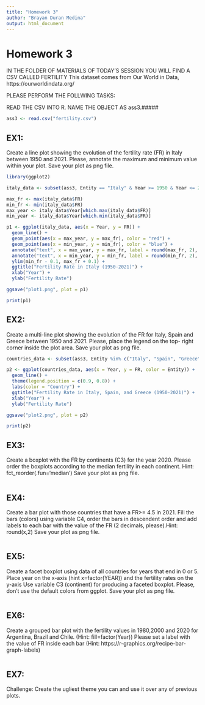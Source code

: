 ```yaml
---
title: "Homework 3"
author: "Brayan Duran Medina"
output: html_document
---
```


# Homework 3

IN THE FOLDER OF MATERIALS OF TODAY'S SESSION YOU WILL FIND A CSV CALLED FERTILITY
This dataset comes from Our World in Data, https://ourworldindata.org/ 

PLEASE PERFORM THE FOLLWING TASKS:

READ THE CSV INTO R. NAME THE OBJECT AS ass3.#####

```r
ass3 <- read.csv("fertility.csv")
```

## EX1: #######
Create a line plot showing the evolution of the fertility rate (FR) in Italy between 
1950 and 2021. Please, annotate the maximum and minimum value within your plot.
Save your plot as png file.

```r
library(ggplot2)

italy_data <- subset(ass3, Entity == "Italy" & Year >= 1950 & Year <= 2021)

max_fr <- max(italy_data$FR)
min_fr <- min(italy_data$FR)
max_year <- italy_data$Year[which.max(italy_data$FR)]
min_year <- italy_data$Year[which.min(italy_data$FR)]

p1 <- ggplot(italy_data, aes(x = Year, y = FR)) +
  geom_line() +
  geom_point(aes(x = max_year, y = max_fr), color = "red") +
  geom_point(aes(x = min_year, y = min_fr), color = "blue") +
  annotate("text", x = max_year, y = max_fr, label = round(max_fr, 2), vjust = -1) +
  annotate("text", x = min_year, y = min_fr, label = round(min_fr, 2), vjust = -1) +
  ylim(min_fr - 0.1, max_fr + 0.1) +
  ggtitle("Fertility Rate in Italy (1950-2021)") +
  xlab("Year") +
  ylab("Fertility Rate")

ggsave("plot1.png", plot = p1)

print(p1)
```

## EX2: ####### 
Create a multi-line plot showing the evolution of the FR for  Italy, 
Spain and Greece between 1950 and 2021. Please, place the legend on the top-
right corner inside the plot area. 
Save your plot as png file.

```r
countries_data <- subset(ass3, Entity %in% c("Italy", "Spain", "Greece") & Year >= 1950 & Year <= 2021)

p2 <- ggplot(countries_data, aes(x = Year, y = FR, color = Entity)) +
  geom_line() +
  theme(legend.position = c(0.9, 0.8)) +
  labs(color = "Country") +
  ggtitle("Fertility Rate in Italy, Spain, and Greece (1950-2021)") +
  xlab("Year") +
  ylab("Fertility Rate")

ggsave("plot2.png", plot = p2)

print(p2)
```

## EX3: #######
Create a boxplot with the FR by continents (C3) for the year 2020. Please 
order the boxplots according to the median fertility in each continent. Hint:
fct_reorder(.fun='median')
Save your plot as png file. 

```r
```

## EX4: #####
Create a bar plot with those countries that have a FR>= 4.5 in 2021. Fill
the bars (colors) using variable C4, order the bars in descendent order and 
add labels to each bar with the value of the FR (2 decimals, please).Hint: 
round(x,2)
Save your plot as png file.

```r
```

## EX5: ######
Create a facet boxplot using data of all countries for years that end in 0 or 5.
Place year on the x-axis (hint x=factor(YEAR)) and the fertility rates on the y-axis
Use variable C3 (continent) for producing a faceted boxplot. 
Please, don't use the default colors  from ggplot. 
Save your plot as png file. 

```r
```

## EX6: ######
Create a grouped bar plot with the fertility values in 1980,2000 and 2020 for
Argentina, Brazil and Chile. (Hint: fill=factor(Year))
Please set a label with the value of FR inside each bar 
(Hint: https://r-graphics.org/recipe-bar-graph-labels) 

```r
```

## EX7: #####
Challenge: Create the ugliest theme you can and use it over any of previous plots. 

```r
```